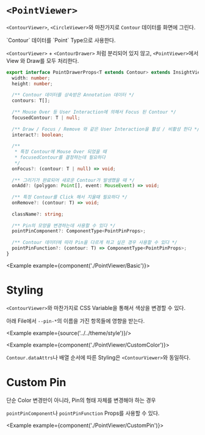 
# `<PointViewer>`

`<ContourViewer>`, `<CircleViewer>`와 마찬가지로 `Contour` 데이터를 화면에 그린다.

<Link to="/insight-viewer/contour">`Contour` 데이터를 `Point` Type으로 사용한다.</Link>

`<ContourViewer>` + `<ContourDrawer>` 처럼 분리되어 있지 않고, `<PointViewer>`에서 View 와 Draw를 모두 처리한다.

```ts
export interface PointDrawerProps<T extends Contour> extends InsightViewerGuestProps {
  width: number;
  height: number;
  
  /** Contour 데이터를 상속받은 Annotation 데이터 */
  contours: T[];
  
  /** Mouse Over 등 User Interaction에 의해서 Focus 된 Contour */
  focusedContour: T | null;
  
  /** Draw / Focus / Remove 와 같은 User Interaction을 활성 / 비활성 한다 */
  interact?: boolean;
  
  /**
   * 특정 Contour에 Mouse Over 되었을 때
   * focusedContour를 결정하는데 필요하다
   */
  onFocus?: (contour: T | null) => void;
  
  /** 그리기가 완료되어 새로운 Contour가 발생했을 때 */
  onAdd?: (polygon: Point[], event: MouseEvent) => void;
  
  /** 특정 Contour를 Click 해서 지울때 필요하다 */
  onRemove?: (contour: T) => void;
  
  className?: string;
  
  /** Pin의 모양을 변경하는데 사용할 수 있다 */
  pointPinComponent?: ComponentType<PointPinProps>;
  
  /** Contour 데이터에 따라 Pin을 다르게 하고 싶은 경우 사용할 수 있다 */
  pointPinFunction?: (contour: T) => ComponentType<PointPinProps>;
}
```

<Example example={component('./PointViewer/Basic')}>
  <InsightViewerPreview height={720}/>
</Example>

# Styling

`<ContourViewer>`와 마찬가지로 CSS Variable을 통해서 색상을 변경할 수 있다.

아래 File에서 `--pin-*`의 이름을 가진 항목들에 영향을 받는다.

<Example example={source('../../theme/style')}/>

<Example example={component('./PointViewer/CustomColor')}>
  <InsightViewerPreview height={720}/>
</Example>

`Contour.dataAttrs`나 배열 순서에 따른 Styling은 `<ContourViewer>`와 동일하다.

# Custom Pin

단순 Color 변경만이 아니라, Pin의 형태 자체를 변경해야 하는 경우

`pointPinComponent`나 `pointPinFunction` Props를 사용할 수 있다.

<Example example={component('./PointViewer/CustomPin')}>
  <InsightViewerPreview height={720}/>
</Example>